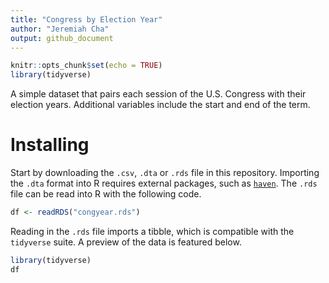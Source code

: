 ```yaml
---
title: "Congress by Election Year"
author: "Jeremiah Cha"
output: github_document
---
```


```r
knitr::opts_chunk$set(echo = TRUE)
library(tidyverse)
```

A simple dataset that pairs each session of the U.S. Congress with their election years. Additional variables include the start and end of the term. 

# Installing

Start by downloading the `.csv`, `.dta` or `.rds` file in this repository. Importing the `.dta` format into R requires external packages, such as [`haven`](https://cran.r-project.org/web/packages/haven/haven.pdf). The `.rds` file can be read into R with the following code. 

```r
df <- readRDS("congyear.rds")
```

Reading in the `.rds` file imports a tibble, which is compatible with the `tidyverse` suite. A preview of the data is featured below. 

```r
library(tidyverse)
df
```